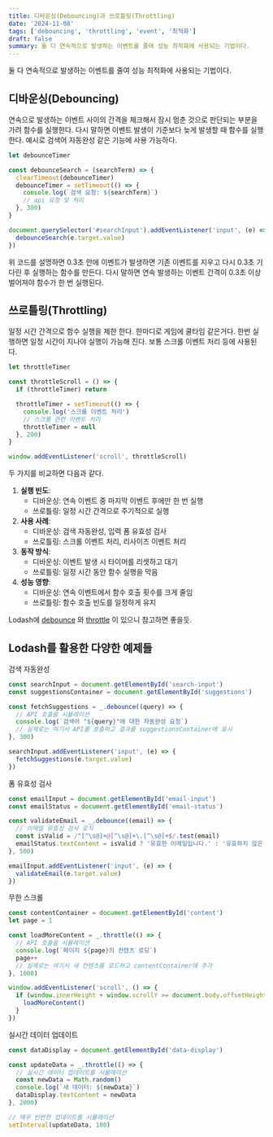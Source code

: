 ```yaml
---
title: 디바운싱(Debouncing)과 쓰로틀링(Throttling)
date: '2024-11-08'
tags: ['debouncing', 'throttling', 'event', '최적화']
draft: false
summary: 둘 다 연속적으로 발생하는 이벤트를 줄여 성능 최적화에 사용되는 기법이다.
---
```


둘 다 연속적으로 발생하는 이벤트를 줄여 성능 최적화에 사용되는 기법이다.

## 디바운싱(Debouncing)

연속으로 발생하는 이벤트 사이의 간격을 체크해서 잠시 멈춘 것으로 판단되는 부분을 가려 함수를 실행한다. 다시 말하면 이벤트 발생이 기준보다 늦게 발생할 때 함수를 실행한다. 예시로 검색어 자동완성 같은 기능에 사용 가능하다.

```jsx
let debounceTimer

const debounceSearch = (searchTerm) => {
  clearTimeout(debounceTimer)
  debounceTimer = setTimeout(() => {
    console.log(`검색 요청: ${searchTerm}`)
    // api 요청 및 처리
  }, 300)
}

document.querySelector('#searchInput').addEventListener('input', (e) => {
  debounceSearch(e.target.value)
})
```

위 코드를 설명하면 0.3초 안에 이벤트가 발생하면 기존 이벤트를 지우고 다시 0.3초 기다린 후 실행하는 함수를 만든다. 다시 말하면 연속 발생하는 이벤트 간격이 0.3초 이상 벌어져야 함수가 한 번 실행된다.

## 쓰로틀링(Throttling)

일정 시간 간격으로 함수 실행을 제한 한다. 한마디로 게임에 쿨타임 같은거다. 한번 실행하면 일정 시간이 지나야 실행이 가능해 진다. 보통 스크롤 이벤트 처리 등에 사용된다.

```jsx
let throttleTimer

const throttleScroll = () => {
  if (throttleTimer) return

  throttleTimer = setTimeout(() => {
    console.log('스크롤 이벤트 처리')
    // 스크롤 관련 이벤트 처리
    throttleTimer = null
  }, 200)
}

window.addEventListener('scroll', throttleScroll)
```

두 가지를 비교하면 다음과 같다.

1. **실행 빈도**:
   - 디바운싱: 연속 이벤트 중 마지막 이벤트 후에만 한 번 실행
   - 쓰로틀링: 일정 시간 간격으로 주기적으로 실행
2. **사용 사례**:
   - 디바운싱: 검색 자동완성, 입력 폼 유효성 검사
   - 쓰로틀링: 스크롤 이벤트 처리, 리사이즈 이벤트 처리
3. **동작 방식**:
   - 디바운싱: 이벤트 발생 시 타이머를 리셋하고 대기
   - 쓰로틀링: 일정 시간 동안 함수 실행을 막음
4. **성능 영향**:
   - 디바운싱: 연속 이벤트에서 함수 호출 횟수를 크게 줄임
   - 쓰로틀링: 함수 호출 빈도를 일정하게 유지

Lodash에 [debounce](https://lodash.com/docs/4.17.15#debounce) 와 [throttle](https://lodash.com/docs/4.17.15#throttle) 이 있으니 참고하면 좋을듯.

## Lodash를 활용한 다양한 예제들

검색 자동완성

```jsx
const searchInput = document.getElementById('search-input')
const suggestionsContainer = document.getElementById('suggestions')

const fetchSuggestions = _.debounce((query) => {
  // API 호출을 시뮬레이션
  console.log(`검색어 "${query}"에 대한 자동완성 요청`)
  // 실제로는 여기서 API를 호출하고 결과를 suggestionsContainer에 표시
}, 300)

searchInput.addEventListener('input', (e) => {
  fetchSuggestions(e.target.value)
})
```

폼 유효성 검사

```jsx
const emailInput = document.getElementById('email-input')
const emailStatus = document.getElementById('email-status')

const validateEmail = _.debounce((email) => {
  // 이메일 유효성 검사 로직
  const isValid = /^[^\s@]+@[^\s@]+\.[^\s@]+$/.test(email)
  emailStatus.textContent = isValid ? '유효한 이메일입니다.' : '유효하지 않은 이메일입니다.'
}, 500)

emailInput.addEventListener('input', (e) => {
  validateEmail(e.target.value)
})
```

무한 스크롤

```jsx
const contentContainer = document.getElementById('content')
let page = 1

const loadMoreContent = _.throttle(() => {
  // API 호출을 시뮬레이션
  console.log(`페이지 ${page}의 컨텐츠 로딩`)
  page++
  // 실제로는 여기서 새 컨텐츠를 로드하고 contentContainer에 추가
}, 1000)

window.addEventListener('scroll', () => {
  if (window.innerHeight + window.scrollY >= document.body.offsetHeight - 200) {
    loadMoreContent()
  }
})
```

실시간 데이터 업데이트

```jsx
const dataDisplay = document.getElementById('data-display')

const updateData = _.throttle(() => {
  // 실시간 데이터 업데이트를 시뮬레이션
  const newData = Math.random()
  console.log(`새 데이터: ${newData}`)
  dataDisplay.textContent = newData
}, 2000)

// 매우 빈번한 업데이트를 시뮬레이션
setInterval(updateData, 100)
```
